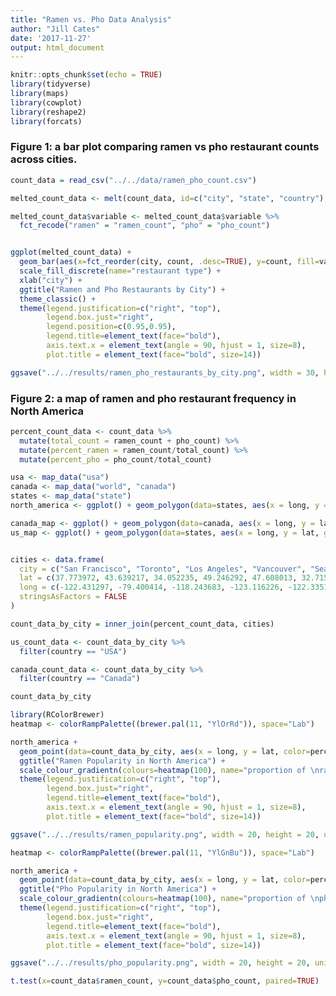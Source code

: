 ```yaml
---
title: "Ramen vs. Pho Data Analysis"
author: "Jill Cates"
date: '2017-11-27'
output: html_document
---
```


```r
knitr::opts_chunk$set(echo = TRUE)
library(tidyverse)
library(maps)
library(cowplot)
library(reshape2)
library(forcats)
```


### Figure 1: a bar plot comparing ramen vs pho restaurant counts across cities. 

```r
count_data = read_csv("../../data/ramen_pho_count.csv")

melted_count_data <- melt(count_data, id=c("city", "state", "country"), value.name="count") 

melted_count_data$variable <- melted_count_data$variable %>% 
  fct_recode("ramen" = "ramen_count", "pho" = "pho_count") 


ggplot(melted_count_data) + 
  geom_bar(aes(x=fct_reorder(city, count, .desc=TRUE), y=count, fill=variable), position="dodge", stat="identity") +
  scale_fill_discrete(name="restaurant type") +
  xlab("city") +
  ggtitle("Ramen and Pho Restaurants by City") +
  theme_classic() +
  theme(legend.justification=c("right", "top"),
        legend.box.just="right",
        legend.position=c(0.95,0.95),
        legend.title=element_text(face="bold"),
        axis.text.x = element_text(angle = 90, hjust = 1, size=8),
        plot.title = element_text(face="bold", size=14))

ggsave("../../results/ramen_pho_restaurants_by_city.png", width = 30, height = 20, units = "cm")
```




### Figure 2: a map of ramen and pho restaurant frequency in North America

```r
percent_count_data <- count_data %>% 
  mutate(total_count = ramen_count + pho_count) %>% 
  mutate(percent_ramen = ramen_count/total_count) %>% 
  mutate(percent_pho = pho_count/total_count) 

usa <- map_data("usa")
canada <- map_data("world", "canada")
states <- map_data("state")
north_america <- ggplot() + geom_polygon(data=states, aes(x = long, y = lat, group = group), color = "white", size=0.15, fill="#DCDCDC") + geom_polygon(data=canada, aes(x=long, y=lat, group = group), fill="#DCDCDC") +theme_classic() + coord_fixed(1.3)

canada_map <- ggplot() + geom_polygon(data=canada, aes(x = long, y = lat, group = group), color = "white", size=0.15, fill="#DCDCDC")
us_map <- ggplot() + geom_polygon(data=states, aes(x = long, y = lat, group = group), color = "white", size=0.15, fill="#DCDCDC")


cities <- data.frame(
  city = c("San Francisco", "Toronto", "Los Angeles", "Vancouver", "Seattle", "San Diego", "New York", "Washington DC", "Chicago", "Las Vegas", "Boston", "Houston", "Portland", "Atlanta", "Philadelphia", "Phoenix", "Miami", "Denver", "Dallas", "Charlotte", "Minneapolis", "Montreal"),
  lat = c(37.773972, 43.639217, 34.052235, 49.246292, 47.608013, 32.715736, 40.730610, 38.930176, 41.881832, 36.114647, 42.361145, 29.759438, 45.523064, 33.753746, 39.952583, 33.448376, 25.761681, 39.742043, 32.897480, 35.227085, 44.986656, 45.5017),
  long = c(-122.431297, -79.400414, -118.243683, -123.116226, -122.335167, -117.161087, -73.935242, -77.070503, -87.623177, -115.172813, -71.057083, -95.369957, -122.676483, -84.386330, -75.165222, -112.074036, -80.191788, -104.991531, -97.040443, -80.843124, -93.258133, -73.5673),
  stringsAsFactors = FALSE
)

count_data_by_city = inner_join(percent_count_data, cities)

us_count_data <- count_data_by_city %>% 
  filter(country == "USA")

canada_count_data <- count_data_by_city %>% 
  filter(country == "Canada")

count_data_by_city
```



```r
library(RColorBrewer)
heatmap <- colorRampPalette((brewer.pal(11, "YlOrRd")), space="Lab")

north_america + 
  geom_point(data=count_data_by_city, aes(x = long, y = lat, color=percent_ramen), size=4, alpha=0.6) +
  ggtitle("Ramen Popularity in North America") +
  scale_colour_gradientn(colours=heatmap(100), name="proportion of \nramen restaurants") +
  theme(legend.justification=c("right", "top"),
        legend.box.just="right",
        legend.title=element_text(face="bold"),
        axis.text.x = element_text(angle = 90, hjust = 1, size=8),
        plot.title = element_text(face="bold", size=14))

ggsave("../../results/ramen_popularity.png", width = 20, height = 20, units = "cm")
```



```r
heatmap <- colorRampPalette((brewer.pal(11, "YlGnBu")), space="Lab")

north_america + 
  geom_point(data=count_data_by_city, aes(x = long, y = lat, color=percent_pho), size=4, alpha=0.7) +
  ggtitle("Pho Popularity in North America") +
  scale_colour_gradientn(colours=heatmap(100), name="proportion of \npho restaurants") +
  theme(legend.justification=c("right", "top"),
        legend.box.just="right",
        legend.title=element_text(face="bold"),
        axis.text.x = element_text(angle = 90, hjust = 1, size=8),
        plot.title = element_text(face="bold", size=14))

ggsave("../../results/pho_popularity.png", width = 20, height = 20, units = "cm")
```

```r
t.test(x=count_data$ramen_count, y=count_data$pho_count, paired=TRUE)
```